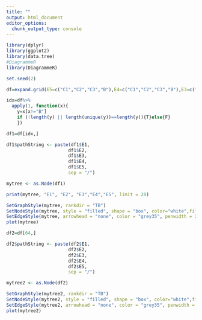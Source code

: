 ```yaml
---
title: ""
output: html_document
editor_options: 
  chunk_output_type: console
---
```


```r
library(dplyr)
library(ggplot2)
library(data.tree)
#DiagrammeR
library(DiagrammeR)

set.seed(2)
```

```r
df=expand.grid(E5=c("C1","C2","C3","B"),E4=c("C1","C2","C3","B"),E3=c("C1","B"),E2=c("C1","B"),E1=c("B")) 

idx=df%>%
  apply(1, function(x){ 
    y=x[x!="B"]
    if (!length(y) || length(unique(y))==length(y)){T}else{F}
    })

df1=df[idx,]
```

```r
df1$pathString <- paste(df1$E1, 
                       df1$E2, 
                       df1$E3,
                       df1$E4,
                       df1$E5,
                       sep = "/")

mytree <- as.Node(df1)
```

```r
print(mytree, "E1", "E2", "E3","E4","E5", limit = 20)
```

```r
SetGraphStyle(mytree, rankdir = "TB")
SetNodeStyle(mytree, style = "filled", shape = "box", color="white",fillcolor = "white",fontsize=50, fontname="Arial", tooltip = GetDefaultTooltip)
SetEdgeStyle(mytree, arrowhead = "none", color = "grey35", penwidth = 2)
plot(mytree)
```

```r
df2=df[64,]

df2$pathString <- paste(df2$E1, 
                       df2$E2, 
                       df2$E3,
                       df2$E4,
                       df2$E5,
                       sep = "/")

mytree2 <- as.Node(df2)
```

```r
SetGraphStyle(mytree2, rankdir = "TB")
SetNodeStyle(mytree2, style = "filled", shape = "box", color="white",fillcolor = "white",fontsize=50, fontname="Arial", tooltip = GetDefaultTooltip)
SetEdgeStyle(mytree2, arrowhead = "none", color = "grey35", penwidth = 2)
plot(mytree2)
```

